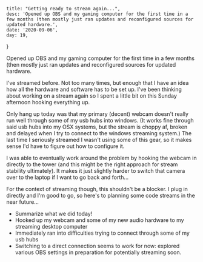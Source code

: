 
    title: "Getting ready to stream again...",
    desc: 'Opened up OBS and my gaming computer for the first time in a few months (then mostly just ran updates and reconfigured sources for updated hardware.',
    date: '2020-09-06',
    day: 19,
}

Opened up OBS and my gaming computer for the first time in a few months (then
mostly just ran updates and reconfigured sources for updated hardware.

I've streamed before. Not too many times, but enough that I have an idea how all
the hardware and software has to be set up. I've been thinking about working on
a stream again so I spent a little bit on this Sunday afternoon hooking
everything up.

Only hang up today was that my primary (decent) webcam doesn't really run well
through some of my usb hubs into windows. (It works fine through said usb hubs
into my OSX systems, but the stream is choppy af, broken and delayed when I try
to connect to the windows streaming system.) The last time I seriously streamed
I wasn't using some of this gear, so it makes sense I'd have to figure out how
to configure it. 

I was able to eventually work around the problem by hooking the webcam in
directly to the tower (and this might be the right approach for stream
stability ultimately). It makes it just slightly harder to switch that camera
over to the laptop if I want to go back and forth...

For the context of streaming though, this shouldn't be a blocker. I plug in
directly and I'm good to go, so here's to planning some code streams in the near
future...

<Clippings>

-   Summarize what we did today!
-   Hooked up my webcam and some of my new audio hardware to my streaming
    desktop computer
-   Immediately ran into difficulties trying to connect through some of my usb hubs
-   Switching to a direct connection seems to work for now: explored various OBS
    settings in preparation for potentially streaming soon.

</Clippings>